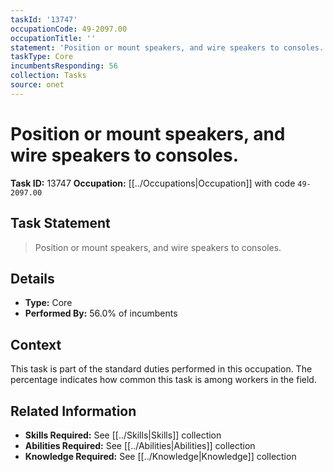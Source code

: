 ```yaml
---
taskId: '13747'
occupationCode: 49-2097.00
occupationTitle: ''
statement: 'Position or mount speakers, and wire speakers to consoles.'
taskType: Core
incumbentsResponding: 56
collection: Tasks
source: onet
---
```

# Position or mount speakers, and wire speakers to consoles.

**Task ID:** 13747
**Occupation:** [[../Occupations|Occupation]] with code `49-2097.00`

## Task Statement

> Position or mount speakers, and wire speakers to consoles.

## Details

- **Type:** Core
- **Performed By:** 56.0% of incumbents

## Context

This task is part of the standard duties performed in this occupation. The percentage indicates how common this task is among workers in the field.

## Related Information

- **Skills Required:** See [[../Skills|Skills]] collection
- **Abilities Required:** See [[../Abilities|Abilities]] collection
- **Knowledge Required:** See [[../Knowledge|Knowledge]] collection
